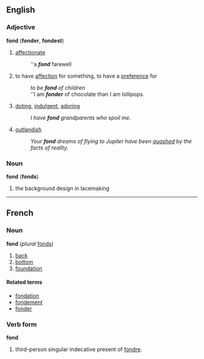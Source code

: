 ==English==
===Adjective===
'''fond''' ('''fonder''', '''fondest''')
#[[affectionate]]
#:''a '''''fond''''' farewell
#to have [[affection]] for something, to have a [[preference]] for
#:''to be '''''fond''''' of children''
#:''I am '''''fonder''''' of chocolate than I am lollipops.
#[[dote|doting]], [[indulgent]], [[adore|adoring]]
#:''I have '''''fond''''' grandparents who spoil me.''
#[[outlandish]]
#:''Your '''''fond''''' dreams of flying to Jupiter have been [[quash]]ed by the facts of reality.''
===Noun===
'''fond''' ('''fonds''')
#the background design in lacemaking
----
==French==
===Noun===
'''fond''' (''plural'' [[fonds]])

#[[back]]
#[[bottom]]
#[[foundation]]

====Related terms====
*[[fondation]]
*[[fondement]]
*[[fonder]]

===Verb form===
'''fond'''

# third-person singular indecative present of [[fondre]].